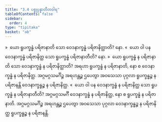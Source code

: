 ```yaml
---
title: "3.4 ပစ္စုပ္ပန္နာတီတဝါရ"
tableOfContents: false
sidebar:
  order: 4
type: "tipitaka"
basket: "ab"
---
```



<DynamicBreadcrumb />

<Division number="209">

<Paragraph number="975">
»  ယော ရူပက္ခန္ဓံ ပရိဇာနာတိ သော ဝေဒနာက္ခန္ဓံ ပရိဇာနိတ္ထာတိ? နော.
</Paragraph>

<Paragraph number="976">
«  ယော ဝါ ပန ဝေဒနာက္ခန္ဓံ ပရိဇာနိတ္ထ သော ရူပက္ခန္ဓံ ပရိဇာနာတီတိ? နော.
</Paragraph>

<Paragraph number="977">
»  ယော ရူပက္ခန္ဓံ န ပရိဇာနာတိ သော ဝေဒနာက္ခန္ဓံ န ပရိဇာနိတ္ထာတိ?
</Paragraph>

<Paragraph number="978">
အရဟာ ရူပက္ခန္ဓံ န ပရိဇာနာတိ, နော စ ဝေဒနာက္ခန္ဓံ န ပရိဇာနိတ္ထ. အဂ္ဂမဂ္ဂသမင်္ဂိဉ္စ အရဟန္တဉ္စ ဌပေတွာ အဝသေသာ ပုဂ္ဂလာ ရူပက္ခန္ဓဉ္စ န ပရိဇာနန္တိ ဝေဒနာက္ခန္ဓဉ္စ န ပရိဇာနိတ္ထ.
</Paragraph>

<Paragraph number="979">
«  ယော ဝါ ပန ဝေဒနာက္ခန္ဓံ န ပရိဇာနိတ္ထ သော ရူပက္ခန္ဓံ န ပရိဇာနာတီတိ?
</Paragraph>

<Paragraph number="980">
အဂ္ဂမဂ္ဂသမင်္ဂီ ဝေဒနာက္ခန္ဓံ န ပရိဇာနိတ္ထ, နော စ ရူပက္ခန္ဓံ န ပရိဇာနာတိ. အဂ္ဂမဂ္ဂသမင်္ဂိဉ္စ အရဟန္တဉ္စ ဌပေတွာ အဝသေသာ ပုဂ္ဂလာ ဝေဒနာက္ခန္ဓဉ္စ န ပရိဇာနိတ္ထ ရူပက္ခန္ဓဉ္စ န ပရိဇာနန္တိ.
</Paragraph>
</Division>